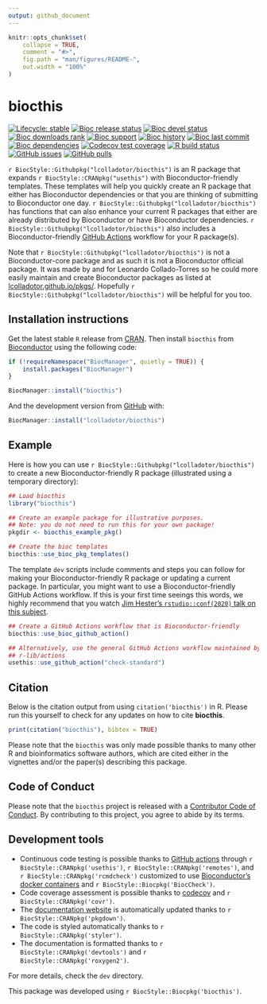 ```yaml
---
output: github_document
---
```


<!-- README.md is generated from README.Rmd. Please edit that file -->

```r
knitr::opts_chunk$set(
    collapse = TRUE,
    comment = "#>",
    fig.path = "man/figures/README-",
    out.width = "100%"
)
```

# biocthis

<!-- badges: start -->
[![Lifecycle: stable](https://img.shields.io/badge/lifecycle-stable-brightgreen.svg)](https://lifecycle.r-lib.org/articles/stages.html#stable)
[![Bioc release status](http://www.bioconductor.org/shields/build/release/bioc/biocthis.svg)](https://bioconductor.org/checkResults/release/bioc-LATEST/biocthis)
[![Bioc devel status](http://www.bioconductor.org/shields/build/devel/bioc/biocthis.svg)](https://bioconductor.org/checkResults/devel/bioc-LATEST/biocthis)
[![Bioc downloads rank](https://bioconductor.org/shields/downloads/release/biocthis.svg)](http://bioconductor.org/packages/stats/bioc/biocthis/)
[![Bioc support](https://bioconductor.org/shields/posts/biocthis.svg)](https://support.bioconductor.org/tag/biocthis)
[![Bioc history](https://bioconductor.org/shields/years-in-bioc/biocthis.svg)](https://bioconductor.org/packages/release/bioc/html/biocthis.html#since)
[![Bioc last commit](https://bioconductor.org/shields/lastcommit/devel/bioc/biocthis.svg)](http://bioconductor.org/checkResults/devel/bioc-LATEST/biocthis/)
[![Bioc dependencies](https://bioconductor.org/shields/dependencies/release/biocthis.svg)](https://bioconductor.org/packages/release/bioc/html/biocthis.html#since)
[![Codecov test coverage](https://codecov.io/gh/lcolladotor/biocthis/branch/master/graph/badge.svg)](https://codecov.io/gh/lcolladotor/biocthis?branch=master)
[![R build status](https://github.com/lcolladotor/biocthis/workflows/R-CMD-check-bioc/badge.svg)](https://github.com/lcolladotor/biocthis/actions)
[![GitHub issues](https://img.shields.io/github/issues/lcolladotor/biocthis)](https://github.com/lcolladotor/biocthis/issues)
[![GitHub pulls](https://img.shields.io/github/issues-pr/lcolladotor/biocthis)](https://github.com/lcolladotor/biocthis/pulls)
<!-- badges: end -->

`r BiocStyle::Githubpkg("lcolladotor/biocthis")` is an R package that expands `r BiocStyle::CRANpkg("usethis")` with Bioconductor-friendly templates. These templates will help you quickly create an R package that either has Bioconductor dependencies or that you are thinking of submitting to Bioconductor one day. `r BiocStyle::Githubpkg("lcolladotor/biocthis")`  has functions that can also enhance your current R packages that either are already distributed by Bioconductor or have Bioconductor dependencies. `r BiocStyle::Githubpkg("lcolladotor/biocthis")` also includes a Bioconductor-friendly [GitHub Actions](https://github.com/features/actions) workflow for your R package(s).

Note that `r BiocStyle::Githubpkg("lcolladotor/biocthis")` is not a Bioconductor-core package and as such it is not a Bioconductor official package. It was made by and for Leonardo Collado-Torres so he could more easily maintain and create Bioconductor packages as listed at [lcolladotor.github.io/pkgs/](https://lcolladotor.github.io/pkgs/). Hopefully `r BiocStyle::Githubpkg("lcolladotor/biocthis")`  will be helpful for you too.

## Installation instructions

Get the latest stable `R` release from [CRAN](http://cran.r-project.org/). Then install `biocthis` from [Bioconductor](http://bioconductor.org/) using the following code:

```r
if (!requireNamespace("BiocManager", quietly = TRUE)) {
    install.packages("BiocManager")
}

BiocManager::install("biocthis")
```

And the development version from [GitHub](https://github.com/lcolladotor/biocthis) with:

```r
BiocManager::install("lcolladotor/biocthis")
```

## Example

Here is how you can use `r BiocStyle::Githubpkg("lcolladotor/biocthis")` to create a new Bioconductor-friendly R package (illustrated using a temporary directory):

```r
## Load biocthis
library("biocthis")

## Create an example package for illustrative purposes.
## Note: you do not need to run this for your own package!
pkgdir <- biocthis_example_pkg()

## Create the bioc templates
biocthis::use_bioc_pkg_templates()
```

The template `dev` scripts include comments and steps you can follow for making your Bioconductor-friendly R package or updating a current package. In particular, you might
want to use a Bioconductor-friendly GitHub Actions workflow. If this is your first time seeings this words, we highly recommend that you watch [Jim Hester's `rstudio::conf(2020)` talk on this subject](https://www.jimhester.com/talk/2020-rsc-github-actions/).

```r
## Create a GitHub Actions workflow that is Bioconductor-friendly
biocthis::use_bioc_github_action()
```

```r
## Alternatively, use the general GitHub Actions workflow maintained by
## r-lib/actions
usethis::use_github_action("check-standard")
```


## Citation

Below is the citation output from using `citation('biocthis')` in R. Please
run this yourself to check for any updates on how to cite __biocthis__.

```r
print(citation("biocthis"), bibtex = TRUE)
```

Please note that the `biocthis` was only made possible thanks to many other R and bioinformatics software authors, which are cited either in the vignettes and/or the paper(s) describing this package.

## Code of Conduct

Please note that the `biocthis` project is released with a [Contributor Code of Conduct](http://bioconductor.org/about/code-of-conduct/). By contributing to this project, you agree to abide by its terms.

## Development tools

* Continuous code testing is possible thanks to [GitHub actions](https://www.tidyverse.org/blog/2020/04/usethis-1-6-0/)  through `r BiocStyle::CRANpkg('usethis')`, `r BiocStyle::CRANpkg('remotes')`, and `r BiocStyle::CRANpkg('rcmdcheck')` customized to use [Bioconductor's docker containers](https://www.bioconductor.org/help/docker/) and `r BiocStyle::Biocpkg('BiocCheck')`.
* Code coverage assessment is possible thanks to [codecov](https://codecov.io/gh) and `r BiocStyle::CRANpkg('covr')`.
* The [documentation website](http://lcolladotor.github.io/biocthis) is automatically updated thanks to `r BiocStyle::CRANpkg('pkgdown')`.
* The code is styled automatically thanks to `r BiocStyle::CRANpkg('styler')`.
* The documentation is formatted thanks to `r BiocStyle::CRANpkg('devtools')` and `r BiocStyle::CRANpkg('roxygen2')`.

For more details, check the `dev` directory.

This package was developed using `r BiocStyle::Biocpkg('biocthis')`.



